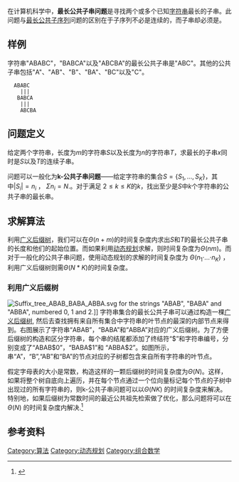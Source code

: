 {{NoteTA
|G1 = IT
}}
{{Distinguish|最长公共子序列}}

在计算机科学中，'''最长公共子串问题'''是寻找两个或多个已知[[字符串|字符串]]最长的子串。此问题与[[最长公共子序列|最长公共子序列]]问题的区别在于子序列不必是连续的，而子串却必须是。

== 样例 ==

字符串"ABABC"，"BABCA"以及"ABCBA"的最长公共子串是"ABC"。其他的公共子串包括"A"、"AB"、"B"、"BA"、"BC"以及"C"。

   ABABC
     |||
    BABCA
     |||
     ABCBA

==问题定义==

给定两个字符串，长度为<math>m</math>的字符串<math>S</math>以及长度为<math>n</math>的字符串<math>T</math>，求最长的子串<math>x</math>同时是<math>S</math>以及<math>T</math>的连续子串。

问题可以一般化为'''k-公共子串问题'''——给定字符串的集合<math>{\displaystyle S=\{S_{1},...,S_{K}\}}</math>，其中<math>|S_i|=n_i</math> ， <math>\Sigma n_i = N</math>.。对于满足 <math>2 \leq k \leq K</math>的<math>k</math>，找出至少是<math>S</math>中<math>k</math>个字符串的公共子串的最长串。

== 求解算法 ==
利用[[广义后缀树|广义后缀树]]，我们可以在<math>\Theta(n+m)</math>的时间复杂度内求出<math>S</math>和<math>T</math>的最长公共子串的长度和他们的起始位置。而如果利用[[动态规划|动态规划]]求解，则时间复杂度为<math>\Theta(nm)</math>。而对于一般化的公共子串问题，使用动态规划的求解的时间复杂度为 <math>\Theta(n_1</math>·...·<math>n_K)</math> ，利用广义后缀树则需<math>\Theta(N * K)</math>的时间复杂度。
===利用广义后缀树===
[[Image:Suffix_tree_ABAB_BABA_ABBA.svg|thumb]] for the strings "ABAB", "BABA" and "ABBA", numbered 0, 1 and 2.]]
字符串集合的最长公共子串可以通过构造一棵[[广义后缀树|广义后缀树]], 然后去查找拥有来自所有集合中字符串的叶节点的最深的内部节点来得到。右图展示了字符串“ABAB”，“BABA”和“ABBA”对应的广义后缀树。为了方便后缀树的构造和区分字符串，每个串的结尾都添加了终结符“$”和字符串编号，分别变成了“ABAB$0”，“BABA$1”和 “ABBA$2”。如图所示，串“A”，“B”,“AB”和“BA”的节点对应的子树都包含来自所有字符串的叶节点。

假定字母表的大小是常数，构造这样的一颗后缀树的时间复杂度为<math>\Theta(N)</math>。这样，如果将整个树自底向上遍历，并在每个节点通过一个位向量标记每个节点的子树中出现过的所有字符串的，则k-公共子串问题可以以<math>\Theta(NK)</math> 的时间复杂度来解决。特别地，如果后缀树为常数时间的最近公共祖先检索做了优化，那么问题将可以在<math>\Theta(N)</math> 的时间复杂度内解决.<ref name="Gus97">{{cite book | last = Gusfield | first = Dan | origyear = 1997 | year = 1999 | title = Algorithms on Strings, Trees and Sequences: Computer Science and Computational Biology | publisher = Cambridge University Press | location = USA | isbn = 0-521-58519-8}}</ref>

== 参考资料 ==
[[Category:算法|Category:算法]]
[[Category:动态规划|Category:动态规划]]
[[Category:组合数学|Category:组合数学]]